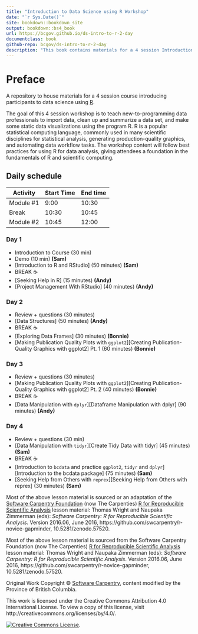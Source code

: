 ```yaml
---
title: "Introduction to Data Science using R Workshop"
date: "`r Sys.Date()`"
site: bookdown::bookdown_site
output: bookdown::bs4_book
url: https://bcgov.github.io/ds-intro-to-r-2-day
documentclass: book
github-repo: bcgov/ds-intro-to-r-2-day
description: "This book contains materials for a 4 session Introduction to R workshop"
---
```


# Preface {-}


A repository to house materials for a 4 session course introducing participants to data science using [R](https://www.r-project.org/).


The goal of this 4 session workshop is to teach new-to-programming data professionals to import data, clean up and summarize a data set, and make some static data visualizations using the program R. R is a popular statistical computing language, commonly used in many scientific disciplines for statistical analysis, generating production-quality graphics, and automating data workflow tasks. The workshop content will follow best practices for using R for data analysis, giving attendees a foundation in the fundamentals of R and scientific computing.

## Daily schedule {-}

| Activity   | Start Time | End time |
|------------|------------|----------|
| Module #1  | 9:00       | 10:30    |
| Break      | 10:30      | 10:45    |
| Module #2  | 10:45      | 12:00    |

### Day 1 {-}

- Introduction to Course (30 min) <!-- Dominique et al - CoC, breakoutrooms w/ ice breaker, how to ask questions etc. -->
- Demo (10 min) **(Sam)**
- [Introduction to R and RStudio] (50 minutes) **(Sam)**
- BREAK ☕
- [Seeking Help in R] (15 minutes) **(Andy)**
- [Project Management With RStudio] (40 minutes) **(Andy)**

### Day 2 {-}

- Review + questions (30 minutes)
- [Data Structures] (50 minutes)  **(Andy)**
- BREAK ☕
- [Exploring Data Frames] (30 minutes) **(Bonnie)**
- [Making Publication Quality Plots with `ggplot2`][Creating Publication-Quality Graphics with ggplot2] Pt. 1 (60 minutes)  **(Bonnie)**

### Day 3 {-}

- Review + questions (30 minutes)
- [Making Publication Quality Plots with `ggplot2`][Creating Publication-Quality Graphics with ggplot2] Pt. 2 (40 minutes)  **(Bonnie)**
- BREAK ☕
- [Data Manipulation with `dplyr`][Dataframe Manipulation with dplyr] (90 minutes) **(Andy)**

### Day 4 {-}

- Review + questions (30 min)
- [Data Manipulation with `tidyr`][Create Tidy Data with tidyr] (45 minutes)  **(Sam)**
- BREAK ☕
- [Introduction to `bcdata` and practice `ggplot2`, `tidyr` and `dplyr`][Introduction to the bcdata package] (75 minutes) **(Sam)**
- [Seeking Help from Others with `reprex`][Seeking Help from Others with reprex] (30 minutes) **(Sam)**



Most of the above lesson material is sourced or an adaptation of the [Software Carpentry Foundation](http://software-carpentry.org/) (now The Carpenties) [R for Reproducible Scientific Analysis](http://swcarpentry.github.io/r-novice-gapminder/) lesson material: Thomas Wright and Naupaka Zimmerman (eds): _Software Carpentry: R for
Reproducible Scientific Analysis_.  Version 2016.06, June 2016,
https://github.com/swcarpentry/r-novice-gapminder,
10.5281/zenodo.57520.

Most of the above lesson material is sourced from the Software Carpentry Foundation (now The Carpenties) [R for Reproducible Scientific Analysis](http://swcarpentry.github.io/r-novice-gapminder/) lesson material: Thomas Wright and Naupaka Zimmerman (eds): _Software Carpentry: R for
Reproducible Scientific Analysis_.  Version 2016.06, June 2016,
https://github.com/swcarpentry/r-novice-gapminder,
10.5281/zenodo.57520.


Original Work Copyright © [Software Carpentry](http://software-carpentry.org/), content modified by the Province of British Columbia.

This work is licensed under the Creative Commons Attribution 4.0 International License.
To view a copy of this license, visit http://creativecommons.org/licenses/by/4.0/.

[![Creative Commons License](https://i.creativecommons.org/l/by/4.0/88x31.png)](http://creativecommons.org/licenses/by/4.0/). 
